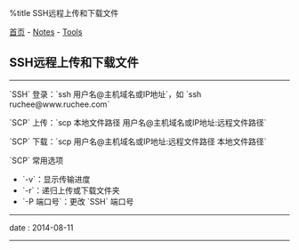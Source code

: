 %title SSH远程上传和下载文件

[[../../index|首页]] - [[../index|Notes]] - [[index|Tools]]
==SSH远程上传和下载文件==
----
`SSH` 登录：`ssh 用户名@主机域名或IP地址`，如 `ssh ruchee@www.ruchee.com`

`SCP` 上传：`scp 本地文件路径 用户名@主机域名或IP地址:远程文件路径`

`SCP` 下载：`scp 用户名@主机域名或IP地址:远程文件路径 本地文件路径`

`SCP` 常用选项
* `-v`：显示传输进度
* `-r`：递归上传或下载文件夹
* `-P 端口号`：更改 `SSH` 端口号
----
<red>date</red> : 2014-08-11
----
